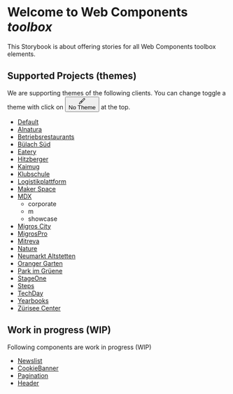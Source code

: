 
<Meta title="Intro" />

<style>
  {`
    .button-theme-toggle {
      background: transparent;
      border: none;
      border-radius: 4px;
      color: #333;
      font-size: 13px;
      font-weight: bold;
      height: 28px;
      -webkit-box-pack: center;
      justify-content: center;
      margin-top: 6px;
      padding: 8px 7px;
      background-color: rgba(2,156,253,0.07);
      color: #0E95D8;
      display: inline-flex;
      -webkit-box-align: center;
      -ms-flex-align: center;
      align-items: center;
    }
    .button-theme-toggle svg {
      width: 14px;
      display: inline-block;
      shape-rendering: inherit;
      vertical-align: middle;
      fill: currentColor;
    }
    .button-theme-label {
      display: inline-block;
      -webkit-text-decoration: none;
      text-decoration: none;
      padding: 10px;
      font-weight: 700;
      font-size: 13px;
      line-height: 1;
      height: 40px;
      border: none;
      border-top: 3px solid transparent;
      border-bottom: 3px solid transparent;
      background: transparent;
  }
  `}
</style>

# Welcome to Web Components <em>toolbox</em>

This Storybook is about offering stories for all Web Components toolbox elements.

## Supported Projects (themes)

We are supporting themes of the following clients. You can change toggle a theme with click on <button type="button" class="button-theme-toggle" title="CSS custom properties themes"><svg viewBox="0 0 14 14" width="14px" height="14px" class="css-149xqrd"><path fill-rule="evenodd" d="M11.8535.1464a.5.5 0 0 0-.7071 0L2.9827 8.3102a2.2396 2.2396 0 0 0-1.0737.599C.6772 10.141.2402 11.903.0852 12.9978 0 13.5998 0 14.0002 0 14.0002s.4004 0 1.0023-.0853c1.095-.155 2.8569-.5919 4.0887-1.8237.307-.307.5067-.6806.5992-1.0743l8.1633-8.1633a.5.5 0 0 0 0-.7071l-2-2Zm-6.253 9.546L6.543 8.75l-1.293-1.2929-.9424.9424a2.242 2.242 0 0 1 .7835.5097c.23.2302.4.4977.5095.7831ZM7.25 8.0428 12.7929 2.5 11.5 1.2071 5.957 6.75 7.25 8.0429ZM4.3839 9.6163c.4881.4882.4881 1.2796 0 1.7678-.7665.7664-1.832 1.1845-2.7791 1.403a8.6972 8.6972 0 0 1-.49.0982 8.7151 8.7151 0 0 1 .0982-.4899c.2186-.9471.6367-2.0126 1.403-2.779.4882-.4882 1.2797-.4882 1.7679 0Z"></path></svg><div title="Theme" class="button-theme-label">No Theme</div></button> at the top.

- [Default](https://github.com/mits-gossau/web-components-toolbox)
- [Alnatura](https://github.com/mits-gossau/web-components-toolbox-alnatura)
- [Betriebsrestaurants](https://github.com/mits-gossau/web-components-toolbox-betriebsrestaurant)
- [Bülach Süd](https://github.com/mits-gossau/web-components-toolbox-buelach-sued)
- [Eatery](https://github.com/mits-gossau/web-components-toolbox-eatery)
- [Hitzberger](https://github.com/mits-gossau/web-components-toolbox-hitzberger)
- [Kaimug](https://github.com/mits-gossau/web-components-toolbox-kaimug)
- [Klubschule](https://github.com/mits-gossau/web-components-toolbox-klubschule)
- [Logistikplattform](https://github.com/mits-gossau/web-components-toolbox-logistikplattform)
- [Maker Space](https://github.com/mits-gossau/web-components-toolbox-maker-space)
- [MDX](https://github.com/mits-gossau/web-components-toolbox-mdx)
  - corporate
  - m
  - showcase
- [Migros City](https://github.com/mits-gossau/web-components-toolbox-migros-city)
- [MigrosPro](https://github.com/mits-gossau/web-components-toolbox-migrospro)
- [Mitreva](https://github.com/mits-gossau/web-components-toolbox-mitreva)
- [Nature](https://github.com/mits-gossau/web-components-toolbox-nature)
- [Neumarkt Altstetten](https://github.com/mits-gossau/web-components-toolbox-neumarkt-altstetten)
- [Oranger Garten](https://github.com/mits-gossau/web-components-toolbox-orangergarten)
- [Park im Grüene](https://github.com/mits-gossau/web-components-toolbox-parkimgruene)
- [StageOne](https://github.com/mits-gossau/web-components-toolbox-stage-one)
- [Steps](https://github.com/mits-gossau/web-components-toolbox-steps)
- [TechDay](https://github.com/mits-gossau/web-components-toolbox-techday)
- [Yearbooks](https://github.com/mits-gossau/web-components-toolbox-yearbooks)
- [Zürisee Center](https://github.com/mits-gossau/web-components-toolbox-zueriseecenter)


## Work in progress (WIP)

Following components are work in progress (WIP)

- [Newslist](?path=/story/contentful-newslist-wip--default)
- [CookieBanner](?path=/story/molecules-cookiebanner-wip--default)
- [Pagination](?path=/story/molecules-pagination-wip--default)
- [Header](?path=/story/organisms-header-wip--default)
